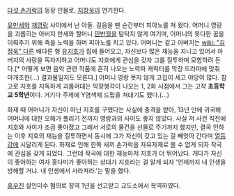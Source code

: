 [[다섯 손가락]]의 등장 인물로, [[지창욱]]이 연기한다.

[[유만세]]와 [[채영랑]] 사이에서 난 아들. 걸음을 뗀 순간부터 피아노를 쳐 왔다. 어머니 영랑을 괴롭히는 아버지 만세와 할머니 [[민반월]]을 탐탁지 않게 여기며, 어머니의 못다한 꿈을 이뤄주기 위해 죽을 노력을 하며 피아노를 치고 있다. 어머니는 같고 아버지는 [[wiki: "김정욱" 다른]] 배다른 형 [[유지호]]가 집에 들어오고, 자신보다 많은 재능을 지니고 있어서 아버지의 사랑을 독차지하고 어머니도 지호에게 관심을 갖자 그를 질투하며 모함하려 든다.[* 어떻게 보면 음악 관련 작품에 흔히 나오는 노력파 캐릭터를 막장 드라마에 맞춰 마개조한(…) 결과물일지도 모른다.] 어머니 영랑 못지 않게 고집이 세고 야망이 많다. 참고로 지호를 지독하게 괴롭혀대는 막장행각이 나오는 1, 2화 시점에서 그는 고작 '''초등학교 5학년'''이다. 거기다 주제에 Y염색체 드립을 쳐대기도 했다.(…)
 
화재 때 어머니가 자신이 아닌 지호를 구했다는 사실에 충격을 받아, 13년 만에 귀국해 어머니에 대한 오해가 풀리기 전까지 영랑과의 사이도 좋지 않았다. 사실 저 사건 직전에 지호와 사이가 조금 좋아졌고 그래서 서로의 물건을 선물로 주기까지 했지만, 결국 인하는 이후 지호의 재능을 질투하면서 동시에 그가 자신이 갖고 있는 걸 빼앗아 간다며 [[열등감]]에 시달리게 된다. 화재로 인해 한쪽 새끼 손가락을 자유자재로 쓸 수 없게 되자 작곡에 관심을 갖게 되었다. 그런데 작곡에 대한 재능마저 지호가 더 뛰어났다. 게다가 자신이 좋아하는 여자 홍다미가 좋아하는 상대가 지호라는 걸 알게 되자 '언제까지 내 인생을 방해할 거냐. 내 인생에서 사라져라.'는 말을 했다.

[[홍우진]] 살인미수 혐의로 징역 1년을 선고받고 교도소에서 복역하였다.
